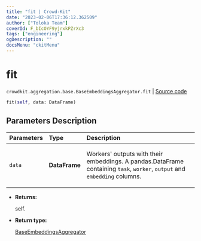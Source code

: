 ```yaml
---
title: "fit | Crowd-Kit"
date: "2023-02-06T17:36:12.362509"
author: ["Toloka Team"]
coverId: F_bIcOYF9yjrxkPZrXc3
tags: ["engineering"]
ogDescription: ""
docsMenu: "ckitMenu"
---
```


# fit
`crowdkit.aggregation.base.BaseEmbeddingsAggregator.fit` | [Source code](https://github.com/Toloka/crowd-kit/blob/v1.2.0/crowdkit/aggregation/base/__init__.py#L95)

```python
fit(self, data: DataFrame)
```

## Parameters Description

| Parameters | Type | Description |
| :----------| :----| :-----------|
`data`|**DataFrame**|<p>Workers&#x27; outputs with their embeddings. A pandas.DataFrame containing `task`, `worker`, `output` and `embedding` columns.</p>

* **Returns:**

  self.

* **Return type:**

  [BaseEmbeddingsAggregator](/docs-new/crowd-kit/reference/crowdkit.aggregation.base.BaseEmbeddingsAggregator)
